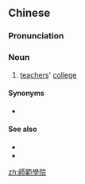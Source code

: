 {{also|师范学院}}
==Chinese==
{{zh-forms|s=师范学院|type=22}}

===Pronunciation===
{{zh-pron
|m=shīfàn xuéyuàn
|c=si1 faan6 hok6 jyun6-2
|cat=n
}}

===Noun===
{{zh-noun}}

# [[teachers]]' [[college]]

====Synonyms====
* {{zh-l|師院}}

====See also====
* {{zh-l|師大}}
* {{zh-l|師範大學}}

{{zh-cat|Education|Schools}}

[[zh:師範學院]]